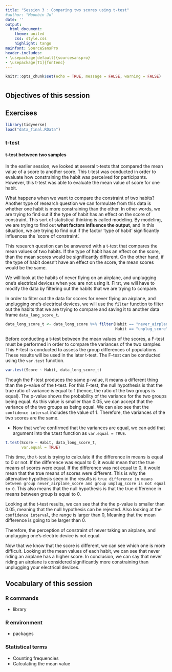 ```yaml
---
title: "Session 3 : Comparing two scores using t-test"
#author: "Moonbin Jo"
date: ''
output:
  html_document:
    theme: united
    css: style.css
    highlight: tango
mainfont: SourceSansPro
header-includes:
- \usepackage[default]{sourcesanspro}
- \usepackage[T1]{fontenc}
---
```


```r
knitr::opts_chunk$set(echo = TRUE, message = FALSE, warning = FALSE)
```

# {.tabset .tabset-fade .tabset-pills}

##  Objectives of this session


## Exercises 

```r
library(tidyverse)
load("data_final.RData")
```

### t-test

#### t-test between two samples

In the earlier session, we looked at several t-tests that compared the mean value of a score to another score. This t-test was conducted in order to evaluate how constraining the habit was perceived for participants. However, this t-test was able to evaluate the mean value of score for one habit.

What happens when we want to compare the constraint of two habits? Another type of research question we can formulate from this data is whether one habit is more constraining than the other. In other words, we are trying to find out if the type of habit has an effect on the score of constraint. This sort of statistical thinking is called modeling. By modeling, we are trying to find out **what factors influence the output**, and in this situation, we are trying to find out if the factor 'type of habit' significantly influences the 'score of constraint'.

This research question can be answered with a t-test that compares the mean values of two habits. If the type of habit has an effect on the score, than the mean scores would be significantly different. On the other hand, if the type of habit doesn't have an effect on the score, the mean scores would be the same.

We will look at the habits of never flying on an airplane, and unplugging one's electrical devices when you are not using it. First, we will have to modify the data by filtering out the habits that we are trying to compare.

In order to filter out the data for scores for never flying an airplane, and unplugging one's electrical devices, we will use the `filter` function to filter out the habits that we are trying to compare and saving it to another data frame `data_long_score_t`.

```r
data_long_score_t <- data_long_score %>% filter(Habit == "never_airplane_score"|
                                                Habit == "unplug_score")
```

Before conducting a t-test between the mean values of the scores, a F-test must be performed in order to compare the variances of the two samples. This F-test is conducted to assess the group differences of populations. These results will be used in the later t-test. The F-test can be conducted using the `var.test` function.

```r
var.test(Score ~ Habit, data_long_score_t)
```

Though the F-test produces the same p-value, it means a different thing than the p-value of the t-test. For this F-test, the null hypothesis is that the true ratio of variance is equal to 1 (hence, the ratio of the two groups is equal). The p-value shows the probability of the variance for the two groups being equal. As this value is smaller than 0.05, we can accept that the variance of the two groups as being equal. We can also see that the `confidence interval` includes the value of 1. Therefore, the variances of the two scores are the same.

* Now that we've confirmed that the variances are equal, we can add that argument into the t.test function as `var.equal = TRUE`.

```r
t.test(Score ~ Habit, data_long_score_t,
       var.equal = TRUE)
```

This time, the t-test is trying to calculate if the difference in means is equal to 0 or not. If the difference was equal to 0, it would mean that the true means of scores were equal. If the difference was not equal to 0, it would mean that the true means of scores were different. This is why the alternative hypothesis seen in the results is `true difference in means between group never_airplane_score and group unplug_score is not equal to 0`. This also means that the null hypothesis is that the true difference in means between group is equal to 0.

Looking at the t-test results, we can see that the the p-value is smaller than 0.05, meaning that the null hypothesis can be rejected. Also looking at the `confidence interval`, the range is larger than 0, Meaning that the mean difference is going to be larger than 0.

Therefore, the perception of constraint of never taking an airplane, and unplugging one's electric device is not equal.

Now that we know that the score is different, we can see which one is more difficult. Looking at the mean values of each habit, we can see that never riding an airplane has a higher score. In conclusion, we can say that never riding an airplane is considered significantly more constraining than unplugging your electrical devices.

## Vocabulary of this session

### R commands
- library


### R environment
- packages

### Statistical terms
- Counting frequencies
- Calculating the mean value
